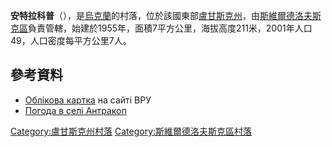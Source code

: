 {{coord|48|1|25|N|39|32|25|E|scale:100000|display=title}}

'''安特拉科普'''（{{lang-uk|Антракоп}}），是[[烏克蘭|烏克蘭]]的村落，位於該國東部[[盧甘斯克州|盧甘斯克州]]，由[[斯維爾德洛夫斯克區|斯維爾德洛夫斯克區]]負責管轄，始建於1955年，面積7平方公里，海拔高度211米，2001年人口49，人口密度每平方公里7人。

==參考資料==
* [http://w1.c1.rada.gov.ua/pls/z7503/A005?rdat1=04.01.2014&rf7571=18566 Облікова картка] {{Wayback|url=http://w1.c1.rada.gov.ua/pls/z7503/A005?rdat1=04.01.2014&rf7571=18566 |date=20140104213332 }} на сайті ВРУ
* [http://weather.in.ua/ua/lyganskaja/307 Погода в селі Антракоп]

{{DEFAULTSORT:Антракоп}}
[[Category:盧甘斯克州村落|Category:盧甘斯克州村落]]
[[Category:斯維爾德洛夫斯克區村落|Category:斯維爾德洛夫斯克區村落]]


{{Luhansk-geo-stub}}